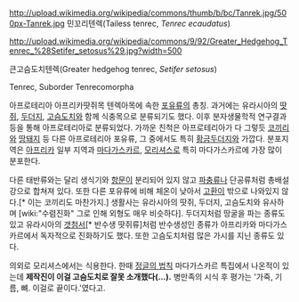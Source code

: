 http://upload.wikimedia.org/wikipedia/commons/thumb/b/bc/Tanrek.jpg/500px-Tanrek.jpg
민꼬리텐렉(Tailess tenrec, ''Tenrec ecaudatus'')

http://upload.wikimedia.org/wikipedia/commons/9/92/Greater_Hedgehog_Tenrec_%28Setifer_setosus%29.jpg?width=500

큰고슴도치텐렉(Greater hedgehog tenrec, ''Setifer setosus'')

Tenrec, Suborder Tenrecomorpha

아프로테리아 아프리카땃쥐목 텐렉아목에 속한 [[포유류]]의 총칭. 과거에는 유라시아의 [[땃쥐]], [[두더지]], [[고슴도치]]와 함께 식충목으로 분류되기도 했다. 이후 분자생물학적 연구결과 등을 통해 아프로테리아로 분류되었다. 가까운 친척은 아프로테리아가 다 그렇듯 [[코끼리]]와 [[땅돼지]] 등 다른 아프로테리아 포유류, 그 중에서도 특히 [[황금두더지]]와 가깝다. 분포지역은 [[아프리카]] 일부 지역과 [[마다가스카르]], [[모리셔스]]로 특히 마다가스카르에 가장 많이 분포한다.

다른 태반류와는 달리 생식기와 [[항문]]이 분리되어 있지 않고 [[파충류]]나 단공류처럼 총배설강으로 합쳐져 있다. 또한 다른 포유류에 비해 체온이 낮아서 [[고환]]이 밖으로 나와있지 않다.[* 이는 코끼리도 마찬가지.] 생활사는 유라시아의 땃쥐, 두더지, 고슴도치와 유사하며 [wiki:"수렴진화" 그로 인해 외형도 매우 비슷하다]. 두더지처럼 땅굴을 파는 종류도 있고 유라시아의 [[갯첨서]][* 반수생 땃쥐류]처럼 반수생성인 종류가 아프리카와 마다가스카르에서 독자적으로 진화하기도 했다. 또한 고슴도치처럼 많은 가시를 지닌 종류도 있다.

의외로 모리셔스에서는 식용한다. 한때 [[정글의 법칙]] 마다가스카르 특집에서 나온적이 있는데 '''제작진이 이걸 고슴도치로 잘못 소개했다(...).''' 병만족의 시식 후 평가는 '가죽, 기름, 뼈. 이걸로 끝이다.'였다고.
